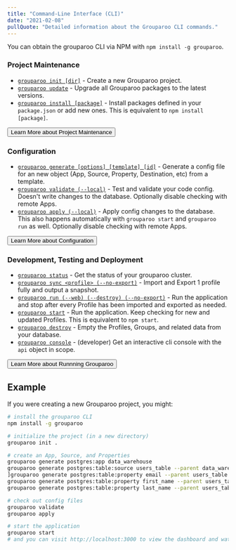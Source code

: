 ```yaml
---
title: "Command-Line Interface (CLI)"
date: "2021-02-08"
pullQuote: "Detailed information about the Grouparoo CLI commands."
---
```


You can obtain the grouparoo CLI via NPM with `npm install -g grouparoo`.

### Project Maintenance

- [`grouparoo init [dir]`](/docs/cli/setup#init) - Create a new Grouparoo project.
- [`grouparoo update`](/docs/cli/setup#update) - Upgrade all Grouparoo packages to the latest versions.
- [`grouparoo install [package]`](/docs/cli/setup#install) - Install packages defined in your `package.json` or add new ones. This is equivalent to `npm install [package]`.

<Button variant="outline-primary" href="/docs/cli/setup">
  Learn More about Project Maintenance
</Button>

### Configuration

- [`grouparoo generate [options] [template] [id]`](/docs/cli/config#generate) - Generate a config file for an new object (App, Source, Property, Destination, etc) from a template.
- [`grouparoo validate (--local)`](/docs/cli/config#validate) - Test and validate your code config. Doesn't write changes to the database. Optionally disable checking with remote Apps.
- [`grouparoo apply (--local)`](/docs/cli/config#apply) - Apply config changes to the database. This also happens automatically with `grouparoo start` and `grouparoo run` as well. Optionally disable checking with remote Apps.

<Button variant="outline-primary" href="/docs/cli/config">
  Learn More about Configuration
</Button>

### Development, Testing and Deployment

- [`grouparoo status`](/docs/cli/run#status) - Get the status of your grouparoo cluster.
- [`grouparoo sync <profile> (--no-export)`](/docs/cli/run#sync) - Import and Export 1 profile fully and output a snapshot.
- [`grouparoo run (--web) (--destroy) (--no-export)`](/docs/cli/run#run) - Run the application and stop after every Profile has been imported and exported as needed.
- [`grouparoo start`](/docs/cli/run#start) - Run the application. Keep checking for new and updated Profiles. This is equivalent to `npm start`.
- [`grouparoo destroy`](/docs/cli/run#destroy) - Empty the Profiles, Groups, and related data from your database.
- [`grouparoo console`](/docs/cli/run#console) - (developer) Get an interactive cli console with the `api` object in scope.

<Button variant="outline-primary" href="/docs/cli/run">
  Learn More about Runnning Grouparoo
</Button>

## Example

If you were creating a new Grouparoo project, you might:

```bash
# install the grouparoo CLI
npm install -g grouparoo

# initialize the project (in a new directory)
grouparoo init .

# create an App, Source, and Properties
grouparoo generate postgres:app data_warehouse
grouparoo generate postgres:table:source users_table --parent data_warehouse
]grouparoo generate postgres:table:property email --parent users_table
grouparoo generate postgres:table:property first_name --parent users_table
grouparoo generate postgres:table:property last_name --parent users_table

# check out config files
grouparoo validate
grouparoo apply

# start the application
grouparoo start
# and you can visit http://localhost:3000 to view the dashboard and watch your data import
```
